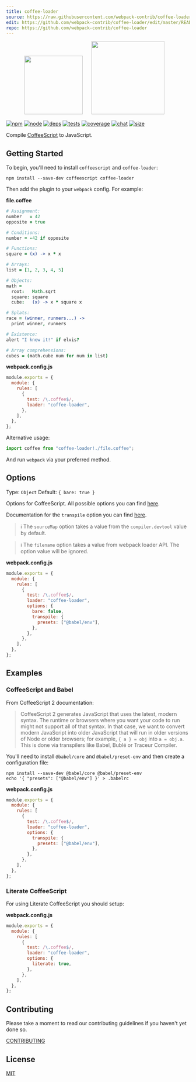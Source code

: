 ```yaml
---
title: coffee-loader
source: https://raw.githubusercontent.com/webpack-contrib/coffee-loader/master/README.md
edit: https://github.com/webpack-contrib/coffee-loader/edit/master/README.md
repo: https://github.com/webpack-contrib/coffee-loader
---
```

<div align="center">
  <img width="160" height="160" src="https://cdn.worldvectorlogo.com/logos/coffeescript.svg"/>
  <a href="https://github.com/webpack/webpack">
    <img width="200" height="200" hspace="20" src="https://webpack.js.org/assets/icon-square-big.svg"/>
  </a>
</div>

[![npm][npm]][npm-url]
[![node][node]][node-url]
[![deps][deps]][deps-url]
[![tests][tests]][tests-url]
[![coverage][cover]][cover-url]
[![chat][chat]][chat-url]
[![size][size]][size-url]



Compile [CoffeeScript](https://coffeescript.org/) to JavaScript.

## Getting Started

To begin, you'll need to install `coffeescript` and `coffee-loader`:

```console
npm install --save-dev coffeescript coffee-loader
```

Then add the plugin to your `webpack` config. For example:

**file.coffee**

```coffee
# Assignment:
number   = 42
opposite = true

# Conditions:
number = -42 if opposite

# Functions:
square = (x) -> x * x

# Arrays:
list = [1, 2, 3, 4, 5]

# Objects:
math =
  root:   Math.sqrt
  square: square
  cube:   (x) -> x * square x

# Splats:
race = (winner, runners...) ->
  print winner, runners

# Existence:
alert "I knew it!" if elvis?

# Array comprehensions:
cubes = (math.cube num for num in list)
```

**webpack.config.js**

```js
module.exports = {
  module: {
    rules: [
      {
        test: /\.coffee$/,
        loader: "coffee-loader",
      },
    ],
  },
};
```

Alternative usage:

```js
import coffee from "coffee-loader!./file.coffee";
```

And run `webpack` via your preferred method.

## Options

Type: `Object`
Default: `{ bare: true }`

Options for CoffeeScript. All possible options you can find [here](https://coffeescript.org/#nodejs-usage).

Documentation for the `transpile` option you can find [here](https://coffeescript.org/#transpilation).

> ℹ️ The `sourceMap` option takes a value from the `compiler.devtool` value by default.

> ℹ️ The `filename` option takes a value from webpack loader API. The option value will be ignored.

**webpack.config.js**

```js
module.exports = {
  module: {
    rules: [
      {
        test: /\.coffee$/,
        loader: "coffee-loader",
        options: {
          bare: false,
          transpile: {
            presets: ["@babel/env"],
          },
        },
      },
    ],
  },
};
```

## Examples

### CoffeeScript and Babel

From CoffeeScript 2 documentation:

> CoffeeScript 2 generates JavaScript that uses the latest, modern syntax.
> The runtime or browsers where you want your code to run might not support all of that syntax.
> In that case, we want to convert modern JavaScript into older JavaScript that will run in older versions of Node or older browsers; for example, `{ a } = obj` into `a = obj.a`.
> This is done via transpilers like Babel, Bublé or Traceur Compiler.

You'll need to install `@babel/core` and `@babel/preset-env` and then create a configuration file:

```console
npm install --save-dev @babel/core @babel/preset-env
echo '{ "presets": ["@babel/env"] }' > .babelrc
```

**webpack.config.js**

```js
module.exports = {
  module: {
    rules: [
      {
        test: /\.coffee$/,
        loader: "coffee-loader",
        options: {
          transpile: {
            presets: ["@babel/env"],
          },
        },
      },
    ],
  },
};
```

### Literate CoffeeScript

For using Literate CoffeeScript you should setup:

**webpack.config.js**

```js
module.exports = {
  module: {
    rules: [
      {
        test: /\.coffee$/,
        loader: "coffee-loader",
        options: {
          literate: true,
        },
      },
    ],
  },
};
```

## Contributing

Please take a moment to read our contributing guidelines if you haven't yet done so.

[CONTRIBUTING](https://github.com/webpack-contrib/coffee-loader/blob/master/.github/CONTRIBUTING.md)

## License

[MIT](https://github.com/webpack-contrib/coffee-loader/blob/master/LICENSE)

[npm]: https://img.shields.io/npm/v/coffee-loader.svg
[npm-url]: https://npmjs.com/package/coffee-loader
[node]: https://img.shields.io/node/v/coffee-loader.svg
[node-url]: https://nodejs.org
[deps]: https://david-dm.org/webpack-contrib/coffee-loader.svg
[deps-url]: https://david-dm.org/webpack-contrib/coffee-loader
[tests]: https://github.com/webpack-contrib/coffee-loader/workflows/coffee-loader/badge.svg
[tests-url]: https://github.com/webpack-contrib/coffee-loader/actions
[cover]: https://codecov.io/gh/webpack-contrib/coffee-loader/branch/master/graph/badge.svg
[cover-url]: https://codecov.io/gh/webpack-contrib/coffee-loader
[chat]: https://badges.gitter.im/webpack/webpack.svg
[chat-url]: https://gitter.im/webpack/webpack
[size]: https://packagephobia.now.sh/badge?p=coffee-loader
[size-url]: https://packagephobia.now.sh/result?p=coffee-loader
